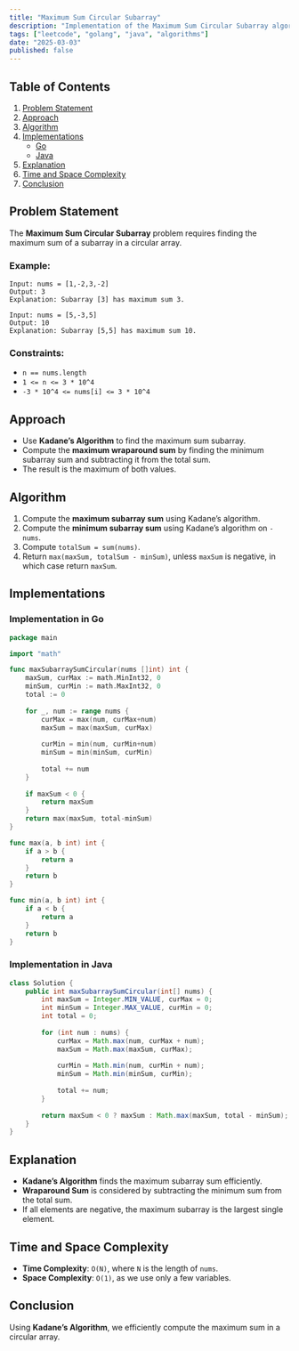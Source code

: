 ```yaml
---
title: "Maximum Sum Circular Subarray"
description: "Implementation of the Maximum Sum Circular Subarray algorithm in Go and Java."
tags: ["leetcode", "golang", "java", "algorithms"]
date: "2025-03-03"
published: false
---
```


## Table of Contents

1. [Problem Statement](#problem-statement)
2. [Approach](#approach)
3. [Algorithm](#algorithm)
4. [Implementations](#implementations)
   - [Go](#implementation-in-go)
   - [Java](#implementation-in-java)
5. [Explanation](#explanation)
6. [Time and Space Complexity](#time-and-space-complexity)
7. [Conclusion](#conclusion)

## Problem Statement

The **Maximum Sum Circular Subarray** problem requires finding the maximum sum of a subarray in a circular array.

### Example:

```
Input: nums = [1,-2,3,-2]
Output: 3
Explanation: Subarray [3] has maximum sum 3.
```

```
Input: nums = [5,-3,5]
Output: 10
Explanation: Subarray [5,5] has maximum sum 10.
```

### Constraints:

- `n == nums.length`
- `1 <= n <= 3 * 10^4`
- `-3 * 10^4 <= nums[i] <= 3 * 10^4`

## Approach

- Use **Kadane’s Algorithm** to find the maximum sum subarray.
- Compute the **maximum wraparound sum** by finding the minimum subarray sum and subtracting it from the total sum.
- The result is the maximum of both values.

## Algorithm

1. Compute the **maximum subarray sum** using Kadane’s algorithm.
2. Compute the **minimum subarray sum** using Kadane’s algorithm on `-nums`.
3. Compute `totalSum = sum(nums)`.
4. Return `max(maxSum, totalSum - minSum)`, unless `maxSum` is negative, in which case return `maxSum`.

## Implementations

### Implementation in Go

```go
package main

import "math"

func maxSubarraySumCircular(nums []int) int {
    maxSum, curMax := math.MinInt32, 0
    minSum, curMin := math.MaxInt32, 0
    total := 0
    
    for _, num := range nums {
        curMax = max(num, curMax+num)
        maxSum = max(maxSum, curMax)
        
        curMin = min(num, curMin+num)
        minSum = min(minSum, curMin)
        
        total += num
    }
    
    if maxSum < 0 {
        return maxSum
    }
    return max(maxSum, total-minSum)
}

func max(a, b int) int {
    if a > b {
        return a
    }
    return b
}

func min(a, b int) int {
    if a < b {
        return a
    }
    return b
}
```

### Implementation in Java

```java
class Solution {
    public int maxSubarraySumCircular(int[] nums) {
        int maxSum = Integer.MIN_VALUE, curMax = 0;
        int minSum = Integer.MAX_VALUE, curMin = 0;
        int total = 0;
        
        for (int num : nums) {
            curMax = Math.max(num, curMax + num);
            maxSum = Math.max(maxSum, curMax);
            
            curMin = Math.min(num, curMin + num);
            minSum = Math.min(minSum, curMin);
            
            total += num;
        }
        
        return maxSum < 0 ? maxSum : Math.max(maxSum, total - minSum);
    }
}
```

## Explanation

- **Kadane’s Algorithm** finds the maximum subarray sum efficiently.
- **Wraparound Sum** is considered by subtracting the minimum sum from the total sum.
- If all elements are negative, the maximum subarray is the largest single element.

## Time and Space Complexity

- **Time Complexity**: `O(N)`, where `N` is the length of `nums`.
- **Space Complexity**: `O(1)`, as we use only a few variables.

## Conclusion

Using **Kadane’s Algorithm**, we efficiently compute the maximum sum in a circular array.
